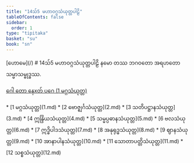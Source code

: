 ```yaml
---
title: "14သ်5 မဟာဝဂ္ဂသံယုတ္တပါဠိ"
tableOfContents: false
sidebar:
  order: 1
type: "tipitaka"
basket: "su"
book: "sn"
---
```



<Paragraph type="center" book="sn">
[ဟောမေ](/)
</Paragraph>

<Paragraph type="center" book="sn">
# 14သ်5 မဟာဝဂ္ဂသံယုတ္တပါဠိ
</Paragraph>

<Paragraph number="1" type="center" book="sn">
နမော တဿ ဘဂဝတော အရဟတော သမ္မာသမ္ဗုဒ္ဓဿ.

[ဂေါ တော နေxတ် ပဂေ (1 မဂ္ဂသံယုတ္တ)](1.md)



</Paragraph>

<TableOfContents book="sn" section="14">
* [1 မဂ္ဂသံယုတ္တ](1.md)
* [2 ဗောဇ္ဈင်္ဂသံယုတ္တ](2.md)
* [3 သတိပဋ္ဌာနသံယုတ္တ](3.md)
* [4 ဣန္ဒြိယသံယုတ္တ](4.md)
* [5 သမ္မပ္ပဓာနသံယုတ္တ](5.md)
* [6 ဗလသံယုတ္တ](6.md)
* [7 ဣဒ္ဓိပါဒသံယုတ္တ](7.md)
* [8 အနုရုဒ္ဓသံယုတ္တ](8.md)
* [9 ဈာနသံယုတ္တ](9.md)
* [10 အာနာပါနသံယုတ္တ](10.md)
* [11 သောတာပတ္တိသံယုတ္တ](11.md)
* [12 သစ္စသံယုတ္တ](12.md)
</TableOfContents>